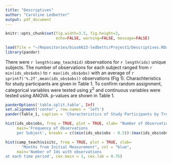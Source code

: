 ```yaml
---
title: "Descriptives"
author: "Caroline Ledbetter"
output: pdf_document
---
```


```r
knitr::opts_chunk$set(fig.width=3.5, fig.height=3, 
                      echo=FALSE, warning=FALSE, message=FALSE)
```
```r
load(file = "~/Repositories/bios6623-ledbettc/Project1/Descriptives.RData")
library(pander)
```

There were `r length(camp_teach$id) ` observations for `r length(ids)` unique subjects. The number of observations for each subject ranged from `r min(ids_obs$obs)` to `r max(ids_obs$obs)` with an average of `r sprintf('%.2f',mean(ids_obs$obs))` observations (Fig 1). Charachteristics for study participants are given in Table 1. To confirm random assignment, categorical variables were tested using $\chi ^2$ and continuous variables were tested using ANOVA. p-values are shown in Table 1.

```r
panderOptions('table.split.table', Inf)
set.alignment('center', row.names = 'left')
pander(Table_1, caption = 'Characteristics of Study Participants by Treamtment Group')
```

```r
hist(ids_obs$obs, freq = TRUE, plot = TRUE, xlab= "Number of Observations per Subject", col = "blue",
     main='Frequency of Observations
     per Subject', breaks = c((min(ids_obs$obs - 0.5)):(max(ids_obs$obs + 0.5))), xlim = c(0,20), cex.main = 1, cex.lab = 0.75)
```

```r
hist(camp_teach$visitc, freq = TRUE, plot = TRUE, xlab= 
       "Months from Initial Measurement", col = "blue",
     main='Number of Ids with observations
at each time period', cex.main = 1, cex.lab = 0.75)
```